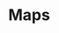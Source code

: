 # Maps

<!-- Self-contained introduction to mapping. -->

<!-- First, provide a self-contained introduction to tidycensus. Use the excuse: "Before we can create maps, we must get data." These articles  (https://walkerke.github.io/tidycensus/articles/basic-usage.html and https://walkerke.github.io/tidycensus/articles/spatial-data.html) are not bad. But they are too detailed. Needs to be simpler. Note that this is not open sourced.  -->

<!-- Second, use [Andrew Tran](https://github.com/andrewbtran/NICAR-2019-mapping) which is open source. Just copy the whole thing as a starting point. Then, rest of time, clean up and clarify as best you can. -->

<!-- This chapter is important because there is no simple, modern self-contained introduction to mapping, using geom_sf(),  that I can find. And lots of students will want to use maps in their final project. But this does need to be simple since students will be going through it during week 4. -->
